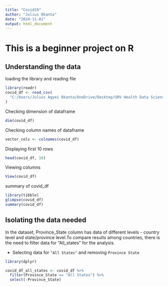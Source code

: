 ```yaml
---
title: "Covid19"
author: "Julius Okanta"
date: "2024-11-01"
output: html_document
---
```


# This is a beginner project on R

## Understanding the data

loading the library and reading file
```r
library(readr)
covid_df <- read_csv(
  "C:/Users/Julius Agyei Okanta/OneDrive/Desktop/URV Health Data Science/Projects R/Guided Projects/covid-19/covid19.csv"
)
```

Checking dimension of dataframe
```r
dim(covid_df)
```
Checking column names of dataframe
```r
vector_cols <- colnames(covid_df)
```
Displaying first 10 rows
```r
head(covid_df, 10)
```
Viewing columns
```r
View(covid_df)
```
summary of covid_df
```r
library(tibble)
glimpse(covid_df)
summary(covid_df)
```

## Isolating the data needed

In the dataset, Province_State column has data of different levels - country level and state/province level.To compare results among countries, there is the need to filter data for "All_states" for the analysis. 

- Selecting data for `"All States"` and removing `Province State`

```r
library(dplyr)

covid_df_all_states <- covid_df %>%
  filter(Province_State == "All States") %>%
  select(-Province_State)
```